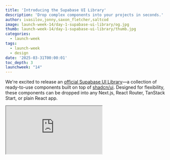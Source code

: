 ```yaml
---
title: 'Introducing the Supabase UI Library'
description: 'Drop complex components into your projects in seconds.'
author: ivasilov,jonny,saxon_fletcher,saltcod
image: launch-week-14/day-1-supabase-ui-library/og.jpg
thumb: launch-week-14/day-1-supabase-ui-library/thumb.jpg
categories:
  - launch-week
tags:
  - launch-week
  - design
date: '2025-03-31T00:00:01'
toc_depth: 3
launchweek: "14"
---
```


We're excited to release an [official Supabase UI Library](https://supabase.com/ui)—a collection of ready-to-use components built on top of [shadcn/ui](https://ui.shadcn.com/). Designed for flexibility, these components can be dropped into any Next.js, React Router, TanStack Start, or plain React app.

<div className="video-container mb-8">
  <iframe
    className="w-full"
    src="https://www.youtube-nocookie.com/embed/2TIuUjkCDFE"
    title="Introducing Supabase UI Library"
    allow="accelerometer; autoplay; clipboard-write; encrypted-media; fullscreen; gyroscope; picture-in-picture; web-share"
    allowfullscreen
  />
</div>

Installing components from the Supabase UI Library is as easy as installing a component from shadcn/ui.

<Img
  wide
  alt="Install"
  src={{
    dark: '/images/blog/launch-week-14/day-1-supabase-ui-library/install.jpg',
    light: '/images/blog/launch-week-14/day-1-supabase-ui-library/install-light.png',
  }}
/>

The library is 100% shadcn/ui compatible by leveraging the [component registry](https://x.com/shadcn/status/1829646556318089509) feature. It follows the conventions for theming and reuses existing components like buttons and inputs.

Our UI registry is a collection of reusable components designed for use in several popular React frameworks. Components are styled with shadcn/ui and Tailwind CSS and are completely customizable.

<Img
  wide
  alt="UI Library files"
  src={{
    dark: '/images/blog/launch-week-14/day-1-supabase-ui-library/folder-structure.jpg',
    light: '/images/blog/launch-week-14/day-1-supabase-ui-library/folder-structure-light.jpg',
  }}
/>

It's designed to take both the time and the pain out of building complex functionality like user sign-up in your apps. All components work with new or existing projects.

## What's included?

- [Supabase client](https://supabase.com/ui/docs/nextjs/client) initialization for client-side and server-side use
- [Password-based authentication](https://supabase.com/ui/docs/nextjs/password-based-auth)
- [File Upload Dropzone](https://supabase.com/ui/docs/nextjs/dropzone)
- [Realtime Cursor Sharing](https://supabase.com/ui/docs/nextjs/realtime-cursor)
- [Current User Avatar](https://supabase.com/ui/docs/nextjs/current-user-avatar)
- [Realtime Avatar Stack](https://supabase.com/ui/docs/nextjs/realtime-avatar-stack)
- [Realtime Chat](https://supabase.com/ui/docs/tanstack/realtime-chat)

We intend to release more Supabase UI Library components, and we'd love to get your feedback. Got a favorite component you want for your applications? Let us know on [X](https://x.com/supabase) or [Discord](https://discord.supabase.com/), or we'd be happy to get a [pull request](https://github.com/supabase/supabase).

Let's look at some of the components.

## Password-based authentication

Setting up authentication in your projects can be complicated and time-consuming. The Password-Based Authentication block provides all the necessary components and pages to implement a secure, user-friendly authentication flow in your projects in seconds.

<Img
  wide
  alt="Authentication files"
  src={{
    dark: '/images/blog/launch-week-14/day-1-supabase-ui-library/supabase-ui-password-based-auth-02.jpg',
    light:
      '/images/blog/launch-week-14/day-1-supabase-ui-library/supabase-ui-password-based-auth-02-light.jpg',
  }}
/>

It includes everything you need to get started—fully built components for signing up, signing in, resetting a password, and handling forgotten passwords. These components are styled, responsive, and production-ready out of the box, so you don't have to worry about the design or flow. Just drop them into your project, and you're ready to sign up users.

<Img
  alt="Sign up"
  src={{
    dark: '/images/blog/launch-week-14/day-1-supabase-ui-library/supabase-ui-password-based-auth.jpg',
    light:
      '/images/blog/launch-week-14/day-1-supabase-ui-library/supabase-ui-password-based-auth-light.jpg',
  }}
/>

## Easy file uploads

The File Upload Dropzone component lets you add file upload and storage in your application in seconds. It features drag-and-drop support,
multiple file uploads, file size and count limits, image previews and MIME type restrictions.

File upload components are often complicated to set up. Spend your time working on what happens after the files are on the server.

<Img
  alt="File upload dropzone"
  src={{
    dark: "/images/blog/launch-week-14/day-1-supabase-ui-library/supabase-ui-dropzone.jpg",
    light: "/images/blog/launch-week-14/day-1-supabase-ui-library/supabase-ui-dropzone-light.jpg"
  }}

/>

## Realtime cursor sharing

The Realtime Cursor component gets you started building multiplayer experiences in your applications. You can just drop this component into your project and you're ready to use Realtime in seconds.

<Img
  alt="Realtime cursors"
  src={{
    dark: '/images/blog/launch-week-14/day-1-supabase-ui-library/supabase-ui-realtime-cursors.jpg',
    light:
      '/images/blog/launch-week-14/day-1-supabase-ui-library/supabase-ui-realtime-cursors-light.png',
  }}
/>

## See who's online

With the User Avatar and Realtime Avatar Stack components, you can add Realtime Presence to your apps in a few minutes. See who's online in your collaborative apps, just like in Notion or Figma.

<Img
  alt="Who's Online"
  src={{
    dark: '/images/blog/launch-week-14/day-1-supabase-ui-library/whos-online.jpg',
    light: '/images/blog/launch-week-14/day-1-supabase-ui-library/whos-online-light.png',
  }}
/>

## Realtime Chat

The Realtime Chat component is a complete chat interface, letting users exchange messages in real-time within a shared room. It features real-time, low-latency updates, message synchronization, message persistence support, customizable message appearance, automatic scroll-to-bottom on new messages and more.

<Img
  alt="Realtime Chat"
  src={{
    dark: '/images/blog/launch-week-14/day-1-supabase-ui-library/realtime-chat.jpg',
    light: '/images/blog/launch-week-14/day-1-supabase-ui-library/realtime-chat-light.png',
  }}
/>

## Rules for AI Code Editors for Supabase

Alongside our UI components, we're also shipping a curated set of LLM rules tailored for Supabase and Postgres. These rules help AI code editors understand and work with features like Row Level Security (RLS), Postgres functions, RLS policies, and Supabase Edge Functions. These rules help guide models toward best practices and valid syntax, improving your developer experience. Install them all in a single command.

---

## Why build on shadcn/ui?

[Shadcn/ui](https://ui.shadcn.com/) has been the [top project](https://risingstars.js.org/2024/en#section-all) on JavaScript Rising Stars for two years running—and for good reason. It offers a unique approach: instead of installing a component library as a dependency, you copy and paste the actual component code into your project. You get complete control over customization, styling, and behavior, with components that feel like part of your project.

## Get started today

Skip the boilerplate and long setup times—focus on what really matters: building and shipping fast. Explore the Supabase UI Component Library, drop it into your projects, and let us know what you think. Be sure to [submit components](https://github.com/orgs/supabase/discussions/34578) you want to see next!

Visit the [Supabase UI Library](https://supabase.com/ui).
